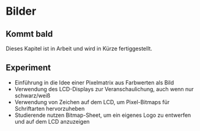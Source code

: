 # Bilder

::: callout-note
## Kommt bald

Dieses Kapitel ist in Arbeit und wird in Kürze fertiggestellt.
:::

::: callout-tip
## Experiment
- Einführung in die Idee einer Pixelmatrix aus Farbwerten als Bild
- Verwendung des LCD-Displays zur Veranschaulichung, auch wenn nur schwarz/weiß
- Verwendung von Zeichen auf dem LCD, um Pixel-Bitmaps für Schriftarten hervorzuheben
- Studierende nutzen Bitmap-Sheet, um ein eigenes Logo zu entwerfen und auf dem LCD anzuzeigen
:::

